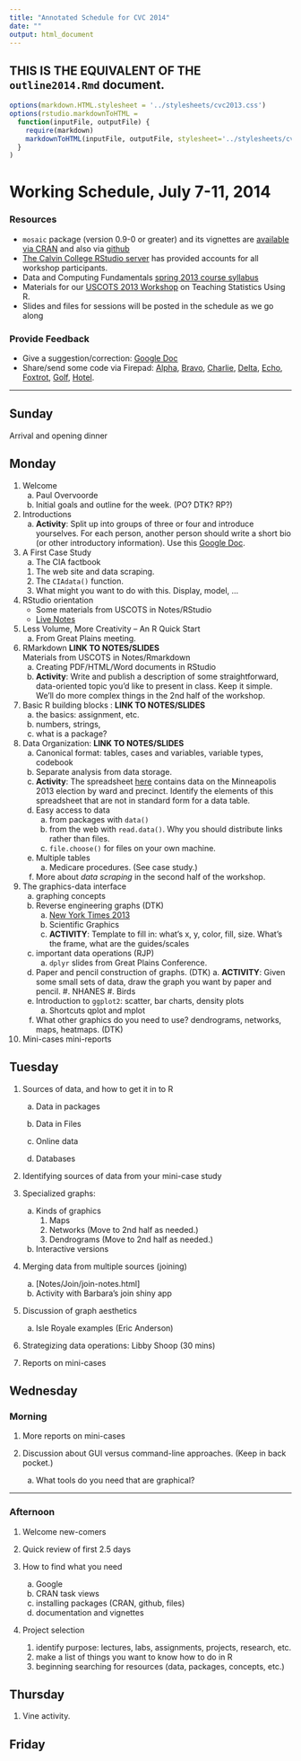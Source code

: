 ```yaml
---
title: "Annotated Schedule for CVC 2014"
date: ""
output: html_document
---
```


## THIS IS THE EQUIVALENT OF THE `outline2014.Rmd` document.

```r
options(markdown.HTML.stylesheet = '../stylesheets/cvc2013.css')
options(rstudio.markdownToHTML =
  function(inputFile, outputFile) {     
    require(markdown)
    markdownToHTML(inputFile, outputFile, stylesheet='../stylesheets/cvc2013.css')  
  }
)
```
<script src="https://ajax.googleapis.com/ajax/libs/jquery/1.7.1/jquery.min.js"></script>
<script src="../javascripts/main.js"></script>


Working Schedule, July 7-11, 2014 
========================================================

### Resources
* `mosaic` package (version 0.9-0 or greater) and its vignettes are [available via CRAN](http://cran.r-project.org/web/packages/mosaic/index.html) and also via [github](https://github.com/rpruim/mosaic)
* [The Calvin College RStudio server](http://acc.calvin.edu) has provided accounts for 
all workshop participants.
* Data and Computing Fundamentals [spring 2013 course syllabus](http://htmlpreview.github.io/?https://github.com/dtkaplan/DataAndComputingFundamentals/blob/master/Spring2013/syllabus2013.html)
* Materials for our [USCOTS 2013 Workshop](http://uscots2013.mosaic-web.org/Workshop) on
Teaching Statistics Using R.
* Slides and files for sessions will be posted in the schedule as we go along


### Provide Feedback
* Give a suggestion/correction: [Google Doc](https://docs.google.com/document/d/1eEwaMvxahJJ2YuFFWgUEmgBj58umwvMwf_GXnsp9Yc0/edit?usp=sharing)  
* Share/send some code via Firepad:  [Alpha](http://www.mosaic-web.org/go/firepad/examples/codeCOMP121.html#-alpharIwB7uaxo82e5QET), [Bravo](http://www.mosaic-web.org/go/firepad/examples/codeCOMP121.html#-bravoIwB7uaxo82e5QET), [Charlie](http://www.mosaic-web.org/go/firepad/examples/codeCOMP121.html#-charlieIwB7uaxo82e5QET), [Delta](http://www.mosaic-web.org/go/firepad/examples/codeCOMP121.html#-deltaIwB7uaxo82e5QET), [Echo](http://www.mosaic-web.org/go/firepad/examples/codeCOMP121.html#-echoIwB7uaxo82e5QET), [Foxtrot](http://www.mosaic-web.org/go/firepad/examples/codeCOMP121.html#-foxtrotIwB7uaxo82e5QET), [Golf](http://www.mosaic-web.org/go/firepad/examples/codeCOMP121.html#-golfIwB7uaxo82e5QET), [Hotel](http://www.mosaic-web.org/go/firepad/examples/codeCOMP121.html#-hotelIwB7uaxo82e5QET).  


--------------------------

## Sunday

Arrival and opening dinner

## Monday

1. Welcome
    a. Paul Overvoorde
    #. Initial goals and outline for the week. (PO? DTK? RP?)

#. Introductions
    a. **Activity**: Split up into groups of three or four and introduce yourselves. For each person, another person should write a short bio (or other introductory information).  Use this [Google Doc](https://docs.google.com/document/d/17kGxROGm43oMt5nyKIPY4Pp2oRdB_gVLkRJ2lv-aRFE/edit?usp=sharing). 

#. A First Case Study
    a. The CIA factbook
      1. The web site and data scraping.
      #. The `CIAdata()` function.
      #. What might you want to do with this. Display, model, ...

#. RStudio orientation 
    * Some materials from USCOTS in Notes/RStudio
    * [Live Notes](Summer2014/Notes/RStudio/R-NotesFromUSCOTS2013.html)

#. Less Volume, More Creativity -- An R Quick Start
    a. From Great Plains meeting.

#. RMarkdown **LINK TO NOTES/SLIDES**  
    Materials from USCOTS in Notes/Rmarkdown
    a. Creating PDF/HTML/Word documents in RStudio
    #. **Activity**: Write and publish a description of some straightforward, data-oriented topic you'd like to present in class.  Keep it simple.  We'll do more complex things in the 2nd half of the workshop.
    
#. Basic R building blocks : **LINK TO NOTES/SLIDES**
    a. the basics: assignment, etc.
    #. numbers, strings, 
    #. what is a package?
    
#. Data Organization: **LINK TO NOTES/SLIDES**
    a. Canonical format: tables, cases and variables, variable types, codebook
    #. Separate analysis from data storage.
    #. **Activity**: The spreadsheet [here](http://vote.minneapolismn.gov/www/groups/public/@clerk/documents/webcontent/wcms1p-126724.xlsx) contains data on the Minneapolis 2013 election by ward and precinct.  Identify the elements of this spreadsheet that are not in standard form for a data table.
    #. Easy access to data
        a. from packages with `data()`
        #. from the web with `read.data()`.  Why you should distribute links rather than files.
        #. `file.choose()` for files on your own machine.
    #. Multiple tables
        a. Medicare procedures. (See case study.)
    #. More about *data scraping* in the second half of the workshop.

#. The graphics-data interface  
    a. graphing concepts
    #. Reverse engineering graphs (DTK)
        a. [New York Times 2013](LINK FROM RANDY) 
        #. Scientific Graphics
        #. **ACTIVITY**: Template to fill in: what's x, y, color, fill, size. What's the frame, what are the guides/scales
    #. important data operations (RJP)
        a. `dplyr` slides from Great Plains Conference.
    #. Paper and pencil construction of graphs. (DTK)
            a. **ACTIVITY**:  Given some small sets of data, draw the graph you want by paper and pencil.
             #. NHANES 
             #. Birds
    #. Introduction to `ggplot2`: scatter, bar charts, density plots
         a. Shortcuts qplot and mplot
    #. What other graphics do you need to use? dendrograms, networks, maps, heatmaps. (DTK)
    
#. Mini-cases mini-reports

## Tuesday

1. Sources of data, and how to get it in to R
    a. Data in packages

    #. Data in Files
      
    #. Online data 
        
    #. Databases
        
#. Identifying sources of data from your mini-case study

#. Specialized graphs:
    a. Kinds of graphics
        1. Maps
        #. Networks (Move to 2nd half as needed.)
        #. Dendrograms (Move to 2nd half as needed.)
    #. Interactive versions

#. Merging data from multiple sources (joining)
    a. [Notes/Join/join-notes.html]
    #. Activity with Barbara's join shiny app

#. Discussion of graph aesthetics 
    a. Isle Royale examples (Eric Anderson)
   
#. Strategizing data operations: Libby Shoop (30 mins)
    
#. Reports on mini-cases 

## Wednesday 

### Morning

#. More reports on mini-cases 

#. Discussion about GUI versus command-line approaches.  (Keep in back pocket.)
    a. What tools do you need that are graphical?

--------------

### Afternoon

1. Welcome new-comers

#. Quick review of first 2.5 days

#. How to find what you need
    a. Google
    #. CRAN task views
    #. installing packages (CRAN, github, files)
    #. documentation and vignettes
    
#. Project selection
    #. identify purpose: lectures, labs, assignments, projects, research, etc.
    #. make a list of things you want to know how to do in R
    #. beginning searching for resources (data, packages, concepts, etc.)

## Thursday

1.  Vine activity.

## Friday 

